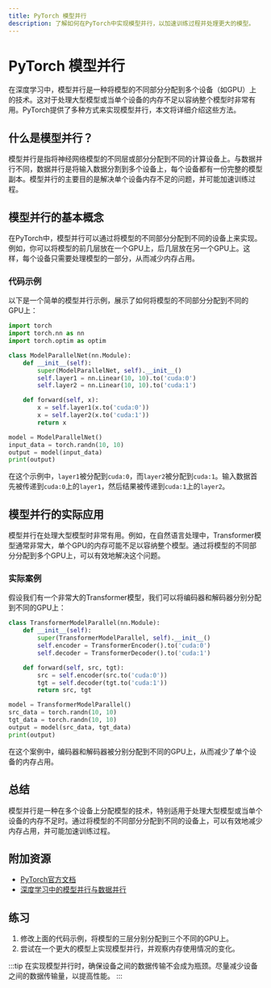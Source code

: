 ```yaml
---
title: PyTorch 模型并行
description: 了解如何在PyTorch中实现模型并行，以加速训练过程并处理更大的模型。
---
```


# PyTorch 模型并行

在深度学习中，模型并行是一种将模型的不同部分分配到多个设备（如GPU）上的技术。这对于处理大型模型或当单个设备的内存不足以容纳整个模型时非常有用。PyTorch提供了多种方式来实现模型并行，本文将详细介绍这些方法。

## 什么是模型并行？

模型并行是指将神经网络模型的不同层或部分分配到不同的计算设备上。与数据并行不同，数据并行是将输入数据分割到多个设备上，每个设备都有一份完整的模型副本。模型并行的主要目的是解决单个设备内存不足的问题，并可能加速训练过程。

## 模型并行的基本概念

在PyTorch中，模型并行可以通过将模型的不同部分分配到不同的设备上来实现。例如，你可以将模型的前几层放在一个GPU上，后几层放在另一个GPU上。这样，每个设备只需要处理模型的一部分，从而减少内存占用。

### 代码示例

以下是一个简单的模型并行示例，展示了如何将模型的不同部分分配到不同的GPU上：

```python
import torch
import torch.nn as nn
import torch.optim as optim

class ModelParallelNet(nn.Module):
    def __init__(self):
        super(ModelParallelNet, self).__init__()
        self.layer1 = nn.Linear(10, 10).to('cuda:0')
        self.layer2 = nn.Linear(10, 10).to('cuda:1')

    def forward(self, x):
        x = self.layer1(x.to('cuda:0'))
        x = self.layer2(x.to('cuda:1'))
        return x

model = ModelParallelNet()
input_data = torch.randn(10, 10)
output = model(input_data)
print(output)
```

在这个示例中，`layer1`被分配到`cuda:0`，而`layer2`被分配到`cuda:1`。输入数据首先被传递到`cuda:0`上的`layer1`，然后结果被传递到`cuda:1`上的`layer2`。

## 模型并行的实际应用

模型并行在处理大型模型时非常有用。例如，在自然语言处理中，Transformer模型通常非常大，单个GPU的内存可能不足以容纳整个模型。通过将模型的不同部分分配到多个GPU上，可以有效地解决这个问题。

### 实际案例

假设我们有一个非常大的Transformer模型，我们可以将编码器和解码器分别分配到不同的GPU上：

```python
class TransformerModelParallel(nn.Module):
    def __init__(self):
        super(TransformerModelParallel, self).__init__()
        self.encoder = TransformerEncoder().to('cuda:0')
        self.decoder = TransformerDecoder().to('cuda:1')

    def forward(self, src, tgt):
        src = self.encoder(src.to('cuda:0'))
        tgt = self.decoder(tgt.to('cuda:1'))
        return src, tgt

model = TransformerModelParallel()
src_data = torch.randn(10, 10)
tgt_data = torch.randn(10, 10)
output = model(src_data, tgt_data)
print(output)
```

在这个案例中，编码器和解码器被分别分配到不同的GPU上，从而减少了单个设备的内存占用。

## 总结

模型并行是一种在多个设备上分配模型的技术，特别适用于处理大型模型或当单个设备的内存不足时。通过将模型的不同部分分配到不同的设备上，可以有效地减少内存占用，并可能加速训练过程。

## 附加资源

- [PyTorch官方文档](https://pytorch.org/docs/stable/notes/model_parallel.html)
- [深度学习中的模型并行与数据并行](https://towardsdatascience.com/model-parallelism-in-deep-learning-4a1c2b3b5e5a)

## 练习

1. 修改上面的代码示例，将模型的三层分别分配到三个不同的GPU上。
2. 尝试在一个更大的模型上实现模型并行，并观察内存使用情况的变化。

:::tip
在实现模型并行时，确保设备之间的数据传输不会成为瓶颈。尽量减少设备之间的数据传输量，以提高性能。
:::